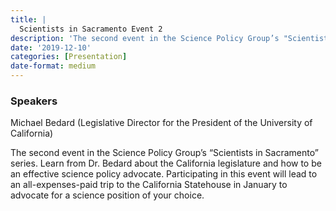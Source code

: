 ```yaml
---
title: |
  Scientists in Sacramento Event 2
description: 'The second event in the Science Policy Group’s "Scientists in Sacramento" series.'
date: '2019-12-10'
categories: [Presentation]
date-format: medium 
---
```



### Speakers  
Michael Bedard (Legislative Director for the President of the University of California)

The second event in the Science Policy Group’s "Scientists in Sacramento" series. Learn from Dr. Bedard about the California legislature and how to be an effective science policy advocate. Participating in this event will lead to an all-expenses-paid trip to the California Statehouse in January to advocate for a science position of your choice.


